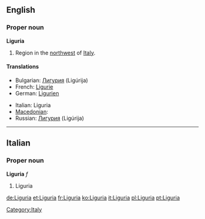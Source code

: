 ==English==

===Proper noun===
'''Liguria'''

# Region in the [[northwest]] of [[Italy]].

====Translations====
{{trans-top|region}}
*Bulgarian: [[Лигурия]] (Ligúrija) {{f}}
*French: [[Ligurie]] {{f}}
*German: [[Ligurien]] {{n}}
{{trans-mid}}
*Italian: Liguria {{f}}
* [[Macedonian]]: {{t|mk|Лигурија|f|tr=Ligúrija|sc=Cyrl}}
*Russian: [[Лигурия]] (Ligúrija) {{f}}
{{trans-bottom}}

----

==Italian==
===Proper noun===
'''Liguria''' ''f''
# Liguria

[[Category:Italy]]

[[de:Liguria]]
[[et:Liguria]]
[[fr:Liguria]]
[[ko:Liguria]]
[[it:Liguria]]
[[pl:Liguria]]
[[pt:Liguria]]